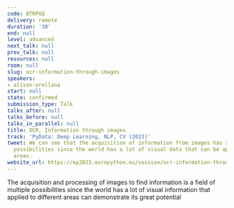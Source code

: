 ```yaml
---
code: BTRPGQ
delivery: remote
duration: '30'
end: null
level: advanced
next_talk: null
prev_talk: null
resources: null
room: null
slug: ocr-information-through-images
speakers:
- alison-orellana
start: null
state: confirmed
submission_type: Talk
talks_after: null
talks_before: null
talks_in_parallel: null
title: OCR, Information through images
track: 'PyData: Deep Learning, NLP, CV (2023)'
tweet: We can see that the acquisition of information from images has showed multiple
  possibilities since the world has a lot of visual data that can be applied to different
  areas.
website_url: https://ep2023.europython.eu/session/ocr-information-through-images
---
```


The acquisition and processing of images to find information is a field of multiple possibilities since the world has a lot of visual information that applied to different areas can demonstrate its great potential